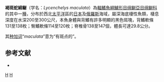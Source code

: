 {{Speciesbox
| status = NE
| status_system = IUCN3.1
| taxon = Lycenchelys maculata
| authority = [[Toyoshima|Toyoshima]], 1985
| synonyms = *''Lycenchelys maculatus''<br /><small>Toyoshima, 1985</small>
}}

'''褐斑蛇綿鳚'''（学名：''Lycenchelys maculata''）為[[輻鰭魚綱|輻鰭魚綱]][[鱸形目|鱸形目]][[绵鳚亞目|绵鳚亞目]][[绵鳚科|绵鳚科]]的其中一[[種|種]]，分布於西北[[太平洋|太平洋]]區的[[日本|日本]]及[[俄羅斯|俄羅斯]]海域，屬深海底棲性魚類，棲息深度在水深200至300公尺，本魚身體與背鰭有許多明顯的黑色斑塊，背鰭軟條131至138枚；臀鰭軟條114至120枚；脊椎骨138至147個，體長可達29.8公分。

其[[种加词|种加词]]“''maculata''”意为“有斑点的”。

==参考文献==
*{{FishBase_species|genus=Lycenchelys|species=maculata|year=2011|month=12}}

{{Taxonbar|from=Q1099491}}

[[Category:蛇綿鳚属|H]]
[[Category:1985年描述的鱼类|H]]


{{鱸形目小作品}}